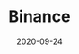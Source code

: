 ---
title: Binance
category: Exchanges & wallet
status: publish
date: 2020-09-24
slug: A short description for this item
website: https://accounts.binance.com/en/register?ref=36062535 
twitter:
logo: /img/Binance.png
featured_img: https://wp.gcap1.iotex.io/wp-content/uploads/2020/09/biance_logo.png
telegram:
---